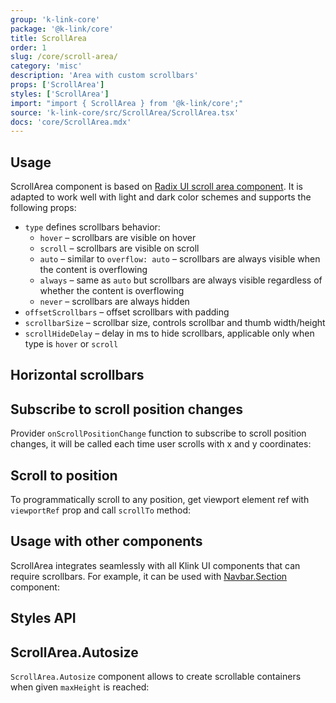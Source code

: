```yaml
---
group: 'k-link-core'
package: '@k-link/core'
title: ScrollArea
order: 1
slug: /core/scroll-area/
category: 'misc'
description: 'Area with custom scrollbars'
props: ['ScrollArea']
styles: ['ScrollArea']
import: "import { ScrollArea } from '@k-link/core';"
source: 'k-link-core/src/ScrollArea/ScrollArea.tsx'
docs: 'core/ScrollArea.mdx'
---
```



## Usage

ScrollArea component is based on [Radix UI scroll area component](https://www.radix-ui.com/docs/primitives/components/scroll-area).
It is adapted to work well with light and dark color schemes and supports the following props:

- `type` defines scrollbars behavior:
  - `hover` – scrollbars are visible on hover
  - `scroll` – scrollbars are visible on scroll
  - `auto` – similar to `overflow: auto` – scrollbars are always visible when the content is overflowing
  - `always` – same as `auto` but scrollbars are always visible regardless of whether the content is overflowing
  - `never` – scrollbars are always hidden
- `offsetScrollbars` – offset scrollbars with padding
- `scrollbarSize` – scrollbar size, controls scrollbar and thumb width/height
- `scrollHideDelay` – delay in ms to hide scrollbars, applicable only when type is `hover` or `scroll`

<Demo data={ScrollAreaDemos.configurator} />

## Horizontal scrollbars

<Demo data={ScrollAreaDemos.horizontal} />

## Subscribe to scroll position changes

Provider `onScrollPositionChange` function to subscribe to scroll position changes,
it will be called each time user scrolls with x and y coordinates:

<Demo data={ScrollAreaDemos.scrollPosition} />

## Scroll to position

To programmatically scroll to any position,
get viewport element ref with `viewportRef` prop and call `scrollTo` method:

<Demo data={ScrollAreaDemos.scrollTo} />

## Usage with other components

ScrollArea integrates seamlessly with all Klink UI components that can require scrollbars.
For example, it can be used with [Navbar.Section](/core/app-shell/) component:

<Demo data={AppShellDemos.scrollbars} />

## Styles API

<Demo data={ScrollAreaDemos.stylesApi} />

## ScrollArea.Autosize

`ScrollArea.Autosize` component allows to create scrollable containers when given `maxHeight` is reached:

<Demo data={ScrollAreaDemos.maxHeight} />
